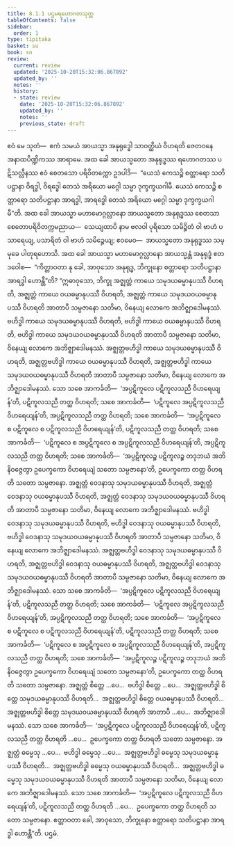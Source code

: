 ```yaml
---
title: 8.1.1 ပဌမရဟောဂတသုတ္တ
tableOfContents: false
sidebar:
  order: 1
type: tipitaka
basket: su
book: sn
review:
  current: review
  updated: '2025-10-20T15:32:06.867892'
  updated_by: ''
  notes: ''
  history:
  - state: review
    date: '2025-10-20T15:32:06.867892'
    updated_by: ''
    notes: ''
    previous_state: draft
---
```



<DynamicBreadcrumb />


<ReviewStatus review={frontmatter.review} showDetails={true} />

<HypothesisAnnotation frontmatter={frontmatter} />

<Division number="899" book="sn" e="ch" v="18" p="417">

<Paragraph number="1546" book="sn">
ဧဝံ မေ သုတံ—  ဧကံ သမယံ အာယသ္မာ အနုရုဒ္ဓေါ သာဝတ္ထိယံ ဝိဟရတိ ဇေတဝနေ အနာထပိဏ္ဍိကဿ အာရာမေ. အထ ခေါ အာယသ္မတော အနုရုဒ္ဓဿ ရဟောဂတဿ ပဋိသလ္လီနဿ ဧဝံ စေတသော ပရိဝိတက္ကော ဥဒပါဒိ—  “ယေသံ ကေသဉ္စိ စတ္တာရော သတိပဋ္ဌာနာ ဝိရဒ္ဓါ, ဝိရဒ္ဓေါ တေသံ အရိယော မဂ္ဂေါ သမ္မာ ဒုက္ခက္ခယဂါမီ. ယေသံ ကေသဉ္စိ စတ္တာရော သတိပဋ္ဌာနာ အာရဒ္ဓါ, အာရဒ္ဓေါ တေသံ အရိယော မဂ္ဂေါ သမ္မာ ဒုက္ခက္ခယဂါမီ”တိ.
</Paragraph>

<Paragraph number="1547" book="sn">
အထ ခေါ အာယသ္မာ မဟာမောဂ္ဂလ္လာနော အာယသ္မတော အနုရုဒ္ဓဿ စေတသာ စေတောပရိဝိတက္ကမညာယ—  သေယျထာပိ နာမ ဗလဝါ ပုရိသော သမိဉ္ဇိတံ ဝါ ဗာဟံ ပသာရေယျ, ပသာရိတံ ဝါ ဗာဟံ သမိဉ္ဇေယျ; ဧဝမေဝ—  အာယသ္မတော အနုရုဒ္ဓဿ သမ္မုခေ ပါတုရဟောသိ. အထ ခေါ အာယသ္မာ မဟာမောဂ္ဂလ္လာနော အာယသ္မန္တံ အနုရုဒ္ဓံ ဧတဒဝေါစ—  “ကိတ္တာဝတာ နု ခေါ, အာဝုသော အနုရုဒ္ဓ, ဘိက္ခုနော စတ္တာရော သတိပဋ္ဌာနာ အာရဒ္ဓါ ဟောန္တီ”တိ?
</Paragraph>

<Paragraph number="1548" book="sn">
“ဣဓာဝုသော, ဘိက္ခု အဇ္ဈတ္တံ ကာယေ သမုဒယဓမ္မာနုပဿီ ဝိဟရတိ, အဇ္ဈတ္တံ ကာယေ ဝယဓမ္မာနုပဿီ ဝိဟရတိ, အဇ္ဈတ္တံ ကာယေ သမုဒယဝယဓမ္မာနုပဿီ ဝိဟရတိ အာတာပီ သမ္ပဇာနော သတိမာ, ဝိနေယျ လောကေ အဘိဇ္ဈာဒေါမနဿံ. ဗဟိဒ္ဓါ ကာယေ သမုဒယဓမ္မာနုပဿီ ဝိဟရတိ, ဗဟိဒ္ဓါ ကာယေ ဝယဓမ္မာနုပဿီ ဝိဟရတိ, ဗဟိဒ္ဓါ ကာယေ သမုဒယဝယဓမ္မာနုပဿီ ဝိဟရတိ အာတာပီ သမ္ပဇာနော သတိမာ, ဝိနေယျ လောကေ အဘိဇ္ဈာဒေါမနဿံ. အဇ္ဈတ္တဗဟိဒ္ဓါ ကာယေ သမုဒယဓမ္မာနုပဿီ ဝိဟရတိ, အဇ္ဈတ္တဗဟိဒ္ဓါ ကာယေ ဝယဓမ္မာနုပဿီ ဝိဟရတိ, အဇ္ဈတ္တဗဟိဒ္ဓါ ကာယေ သမုဒယဝယဓမ္မာနုပဿီ ဝိဟရတိ အာတာပီ သမ္ပဇာနော သတိမာ, ဝိနေယျ လောကေ အဘိဇ္ဈာဒေါမနဿံ.
</Paragraph>

<Paragraph number="1549" book="sn">
သော သစေ အာကင်္ခတိ—  ‘အပ္ပဋိကူလေ ပဋိကူလသညီ ဝိဟရေယျန်’တိ, ပဋိကူလသညီ တတ္ထ ဝိဟရတိ; သစေ အာကင်္ခတိ—  ‘ပဋိကူလေ အပ္ပဋိကူလသညီ ဝိဟရေယျန်’တိ, အပ္ပဋိကူလသညီ တတ္ထ ဝိဟရတိ; သစေ အာကင်္ခတိ—  ‘အပ္ပဋိကူလေ စ ပဋိကူလေ စ ပဋိကူလသညီ ဝိဟရေယျန်’တိ, ပဋိကူလသညီ တတ္ထ ဝိဟရတိ; သစေ အာကင်္ခတိ—  ‘ပဋိကူလေ စ အပ္ပဋိကူလေ စ အပ္ပဋိကူလသညီ ဝိဟရေယျန်’တိ, အပ္ပဋိကူလသညီ တတ္ထ ဝိဟရတိ; သစေ အာကင်္ခတိ—  ‘အပ္ပဋိကူလဉ္စ ပဋိကူလဉ္စ တဒုဘယံ အဘိနိဝဇ္ဇေတွာ ဥပေက္ခကော ဝိဟရေယျံ သတော သမ္ပဇာနော’တိ, ဥပေက္ခကော တတ္ထ ဝိဟရတိ သတော သမ္ပဇာနော.
</Paragraph>

<Paragraph number="1550" book="sn">
အဇ္ဈတ္တံ ဝေဒနာသု သမုဒယဓမ္မာနုပဿီ ဝိဟရတိ, အဇ္ဈတ္တံ ဝေဒနာသု ဝယဓမ္မာနုပဿီ ဝိဟရတိ, အဇ္ဈတ္တံ ဝေဒနာသု သမုဒယဝယဓမ္မာနုပဿီ ဝိဟရတိ အာတာပီ သမ္ပဇာနော သတိမာ, ဝိနေယျ လောကေ အဘိဇ္ဈာဒေါမနဿံ. ဗဟိဒ္ဓါ ဝေဒနာသု သမုဒယဓမ္မာနုပဿီ ဝိဟရတိ, ဗဟိဒ္ဓါ ဝေဒနာသု ဝယဓမ္မာနုပဿီ ဝိဟရတိ, ဗဟိဒ္ဓါ ဝေဒနာသု သမုဒယဝယဓမ္မာနုပဿီ ဝိဟရတိ အာတာပီ သမ္ပဇာနော သတိမာ, ဝိနေယျ လောကေ အဘိဇ္ဈာဒေါမနဿံ. အဇ္ဈတ္တဗဟိဒ္ဓါ ဝေဒနာသု သမုဒယဓမ္မာနုပဿီ ဝိဟရတိ, အဇ္ဈတ္တဗဟိဒ္ဓါ ဝေဒနာသု ဝယဓမ္မာနုပဿီ ဝိဟရတိ, အဇ္ဈတ္တဗဟိဒ္ဓါ ဝေဒနာသု သမုဒယဝယဓမ္မာနုပဿီ ဝိဟရတိ အာတာပီ သမ္ပဇာနော သတိမာ, ဝိနေယျ လောကေ အဘိဇ္ဈာဒေါမနဿံ.
</Paragraph>

<Paragraph number="1551" book="sn">
သော သစေ အာကင်္ခတိ—  ‘အပ္ပဋိကူလေ ပဋိကူလသညီ ဝိဟရေယျန်’တိ, ပဋိကူလသညီ တတ္ထ ဝိဟရတိ; သစေ အာကင်္ခတိ—  ‘ပဋိကူလေ အပ္ပဋိကူလသညီ ဝိဟရေယျန်’တိ, အပ္ပဋိကူလသညီ တတ္ထ ဝိဟရတိ; သစေ အာကင်္ခတိ—  ‘အပ္ပဋိကူလေ စ ပဋိကူလေ စ ပဋိကူလသညီ ဝိဟရေယျန်’တိ, ပဋိကူလသညီ တတ္ထ ဝိဟရတိ; သစေ အာကင်္ခတိ—  ‘ပဋိကူလေ စ အပ္ပဋိကူလေ စ အပ္ပဋိကူလသညီ ဝိဟရေယျန်’တိ, အပ္ပဋိကူလသညီ တတ္ထ ဝိဟရတိ; သစေ အာကင်္ခတိ—  ‘အပ္ပဋိကူလဉ္စ ပဋိကူလဉ္စ တဒုဘယံ အဘိနိဝဇ္ဇေတွာ ဥပေက္ခကော ဝိဟရေယျံ သတော သမ္ပဇာနော’တိ, ဥပေက္ခကော တတ္ထ ဝိဟရတိ သတော သမ္ပဇာနော.
</Paragraph>

<Paragraph number="1552" book="sn">
အဇ္ဈတ္တံ စိတ္တေ …ပေ…  ဗဟိဒ္ဓါ စိတ္တေ …ပေ…  အဇ္ဈတ္တဗဟိဒ္ဓါ စိတ္တေ သမုဒယဓမ္မာနုပဿီ ဝိဟရတိ…  အဇ္ဈတ္တဗဟိဒ္ဓါ စိတ္တေ ဝယဓမ္မာနုပဿီ ဝိဟရတိ…  အဇ္ဈတ္တဗဟိဒ္ဓါ စိတ္တေ သမုဒယဝယဓမ္မာနုပဿီ ဝိဟရတိ အာတာပီ …ပေ…  အဘိဇ္ဈာဒေါမနဿံ.
</Paragraph>

<Paragraph number="1553" book="sn">
သော သစေ အာကင်္ခတိ—  ‘အပ္ပဋိကူလေ ပဋိကူလသညီ ဝိဟရေယျန်’တိ, ပဋိကူလသညီ တတ္ထ ဝိဟရတိ …ပေ…  ဥပေက္ခကော တတ္ထ ဝိဟရတိ သတော သမ္ပဇာနော.
</Paragraph>

<Paragraph number="1554" book="sn">
အဇ္ဈတ္တံ ဓမ္မေသု …ပေ…  ဗဟိဒ္ဓါ ဓမ္မေသု …ပေ…  အဇ္ဈတ္တဗဟိဒ္ဓါ ဓမ္မေသု သမုဒယဓမ္မာနုပဿီ ဝိဟရတိ…  အဇ္ဈတ္တဗဟိဒ္ဓါ ဓမ္မေသု ဝယဓမ္မာနုပဿီ ဝိဟရတိ…  အဇ္ဈတ္တဗဟိဒ္ဓါ ဓမ္မေသု သမုဒယဝယဓမ္မာနုပဿီ ဝိဟရတိ အာတာပီ သမ္ပဇာနော သတိမာ, ဝိနေယျ လောကေ အဘိဇ္ဈာဒေါမနဿံ.
</Paragraph>

<Paragraph number="1555" book="sn">
သော သစေ အာကင်္ခတိ—  ‘အပ္ပဋိကူလေ ပဋိကူလသညီ ဝိဟရေယျန်’တိ, ပဋိကူလသညီ တတ္ထ ဝိဟရတိ …ပေ…  ဥပေက္ခကော တတ္ထ ဝိဟရတိ သတော သမ္ပဇာနော. ဧတ္တာဝတာ ခေါ, အာဝုသော, ဘိက္ခုနော စတ္တာရော သတိပဋ္ဌာနာ အာရဒ္ဓါ ဟောန္တီ”တိ.

</Paragraph>
</Division>

<Paragraph number="1556" type="center" book="sn">
ပဌမံ.
</Paragraph>
